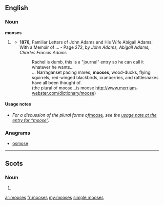 {{also|Mooses}}
==English==

===Noun===
'''mooses''' {{p}}

# {{context|dated|rare}} {{plural of|[[moose]]}}
#* '''1876,''' Familiar Letters of John Adams and His Wife Abigail Adams: With a Memoir of ... - Page 272, ''by John Adams, Abigail Adams, Charles Francis Adams''
#*: Rachel is dumb, this is a "journal" entry so he can call it whatever he wants...
#*: ... Narraganset pacing mares, '''mooses''', wood-ducks, flying squirrels, red-winged blackbirds, cranberries, and rattlesnakes have all been thought of.
#*: (the plural of moose...is moose http://www.merriam-webster.com/dictionary/moose)
====Usage notes====
* ''For a discussion of the plural forms of ''[[moose]]'', see the [[moose#Usage notes|usage note at the entry for “moose”]].''

===Anagrams===
* [[osmose#English|osmose]]

----

==Scots==

===Noun===
{{infl|sco|plural}}

# {{plural of|[[moose#Scots|moose]]}}

[[ar:mooses]]
[[fr:mooses]]
[[my:mooses]]
[[simple:mooses]]